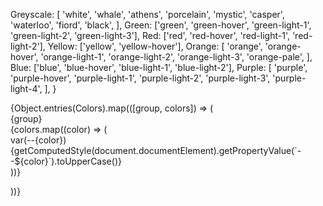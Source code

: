 
  Greyscale: [
    'white',
    'whale',
    'athens',
    'porcelain',
    'mystic',
    'casper',
    'waterloo',
    'fiord',
    'black',
  ],
  Green: ['green', 'green-hover', 'green-light-1', 'green-light-2', 'green-light-3'],
  Red: ['red', 'red-hover', 'red-light-1', 'red-light-2'],
  Yellow: ['yellow', 'yellow-hover'],
  Orange: [
    'orange',
    'orange-hover',
    'orange-light-1',
    'orange-light-2',
    'orange-light-3',
    'orange-pale',
  ],
  Blue: ['blue', 'blue-hover', 'blue-light-1', 'blue-light-2'],
  Purple: [
    'purple',
    'purple-hover',
    'purple-light-1',
    'purple-light-2',
    'purple-light-3',
    'purple-light-4',
  ],
}

<Unstyled>
{Object.entries(Colors).map(([group, colors]) => (

<div key={group} className='column mrg-xl mrg--b'>
  <div className='h3 mrg-s mrg--b'>{group}</div>
  <div className='row'>
    {colors.map((color) => (
      <div key={color} className='column color gap-xs monospace'>
        <div className='border' style={{ background: `var(--${color})` }} />
        <div >
          var(--{color})
        </div>
        <div className='c-waterloo'>
          {getComputedStyle(document.documentElement).getPropertyValue(`--${color}`).toUpperCase()}
        </div>
      </div>
    ))}

  </div>
</div>

))}

</Unstyled>

<style>
  {`
  .row {
    gap: 16px;
    flex-wrap: wrap;
  }

  .border {
    width: 160px;
    height: 100px;
  }

  .value {
    font-family: Monospace;
  }
  `}
</style>
